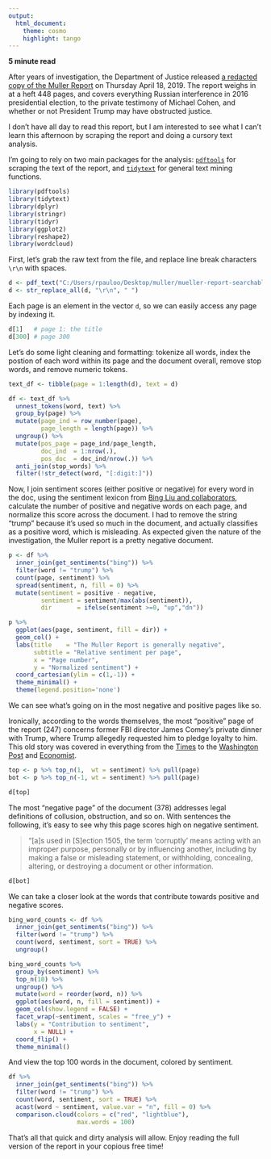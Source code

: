 ```yaml
---
output: 
  html_document:
    theme: cosmo
    highlight: tango
---
```



**5 minute read**

After years of investigation, the Department of Justice released [a redacted copy of the Muller Report](https://www.cnn.com/2019/04/18/politics/full-mueller-report-pdf/index.html) on Thursday April 18, 2019. The report weighs in at a heft 448 pages, and covers everything Russian interference in 2016 presidential election, to the private testimony of Michael Cohen, and whether or not President Trump may have obstructed justice.  

I don't have all day to read this report, but I am interested to see what I can't learn this afternoon by scraping the report and doing a cursory text analysis.  

I'm going to rely on two main packages for the analysis: [`pdftools`](https://github.com/ropensci/pdftools) for scraping the text of the report, and [`tidytext`](https://www.tidytextmining.com/) for general text mining functions.  

```r
library(pdftools)
library(tidytext)
library(dplyr)
library(stringr)
library(tidyr)
library(ggplot2)
library(reshape2)
library(wordcloud)
```


First, let's grab the raw text from the file, and replace line break characters `\r\n` with spaces.  
```r
d <- pdf_text("C:/Users/rpauloo/Desktop/muller/mueller-report-searchable.pdf")
d <- str_replace_all(d, "\r\n", " ")
```

Each page is an element in the vector `d`, so we can easily access any page by indexing it.
```r
d[1]   # page 1: the title
d[300] # page 300
```

Let's do some light cleaning and formatting: tokenize all words, index the postion of each word within its page and the document overall, remove stop words, and remove numeric tokens.  
```r
text_df <- tibble(page = 1:length(d), text = d)

df <- text_df %>%
  unnest_tokens(word, text) %>% 
  group_by(page) %>% 
  mutate(page_ind = row_number(page),
         page_length = length(page)) %>% 
  ungroup() %>% 
  mutate(pos_page = page_ind/page_length,
         doc_ind  = 1:nrow(.),
         pos_doc  = doc_ind/nrow(.)) %>% 
  anti_join(stop_words) %>% 
  filter(!str_detect(word, "[:digit:]"))
```

Now, I join sentiment scores (either positive or negative) for every word in the doc, using the sentiment lexicon from [Bing Liu and collaborators](https://www.cs.uic.edu/~liub/FBS/sentiment-analysis.html), calculate the number of positive and negative words on each page, and normalize this score across the document. I had to remove the string "trump" because it's used so much in the document, and actually classifies as a positive word, which is misleading. As expected given the nature of the investigation, the Muller report is a pretty negative document.  

```r
p <- df %>%
  inner_join(get_sentiments("bing")) %>% 
  filter(word != "trump") %>% 
  count(page, sentiment) %>% 
  spread(sentiment, n, fill = 0) %>%
  mutate(sentiment = positive - negative,
         sentiment = sentiment/max(abs(sentiment)),
         dir       = ifelse(sentiment >=0, "up","dn")) 

p %>% 
  ggplot(aes(page, sentiment, fill = dir)) +
  geom_col() +
  labs(title    = "The Muller Report is generally negative",
       subtitle = "Relative sentiment per page",
       x = "Page number", 
       y = "Normalized sentiment") +
  coord_cartesian(ylim = c(1,-1)) +
  theme_minimal() +
  theme(legend.position='none') 
```

We can see what's going on in the most negative and positive pages like so.  

Ironically, according to the words themselves, the most "positive" page of the report (247) concerns former FBI director James Comey's private dinner with Trump, where Trump allegedly requested him to pledge loyalty to him. This old story was covered in everything from the [Times](https://www.nytimes.com/2017/05/11/us/politics/trump-comey-firing.html) to the [Washington Post](https://www.washingtonpost.com/world/national-security/i-expect-loyalty-trump-told-comey-according-to-written-testimony/2017/06/07/46413298-4bab-11e7-a186-60c031eab644_story.html?noredirect=on&utm_term=.4e49db8040fc) and [Economist](https://www.economist.com/united-states/2017/06/08/evidence-from-a-former-fbi-boss).  

```r
top <- p %>% top_n(1,  wt = sentiment) %>% pull(page)
bot <- p %>% top_n(-1, wt = sentiment) %>% pull(page)

d[top]
```

The most "negative page" of the document (378) addresses legal definitions of collusion, obstruction, and so on. With sentences the following, it's easy to see why this page scores high on negative sentiment.  

> "[a]s used in [S]ection 1505, the term 'corruptly' means acting with an improper purpose,  personally or by influencing another, including by making a false or misleading statement, or withholding,  concealing, altering, or destroying a document or other information.  

```r
d[bot]
```


We can take a closer look at the words that contribute towards positive and negative scores.  
```r
bing_word_counts <- df %>%
  inner_join(get_sentiments("bing")) %>%
  filter(word != "trump") %>% 
  count(word, sentiment, sort = TRUE) %>%
  ungroup()

bing_word_counts %>%
  group_by(sentiment) %>%
  top_n(10) %>%
  ungroup() %>%
  mutate(word = reorder(word, n)) %>%
  ggplot(aes(word, n, fill = sentiment)) +
  geom_col(show.legend = FALSE) +
  facet_wrap(~sentiment, scales = "free_y") +
  labs(y = "Contribution to sentiment",
       x = NULL) +
  coord_flip() +
  theme_minimal()
```

And view the top 100 words in the document, colored by sentiment. 

```r
df %>%
  inner_join(get_sentiments("bing")) %>%
  filter(word != "trump") %>% 
  count(word, sentiment, sort = TRUE) %>%
  acast(word ~ sentiment, value.var = "n", fill = 0) %>%
  comparison.cloud(colors = c("red", "lightblue"),
                   max.words = 100)
```


That's all that quick and dirty analysis will allow. Enjoy reading the full version of the report in your copious free time!  


